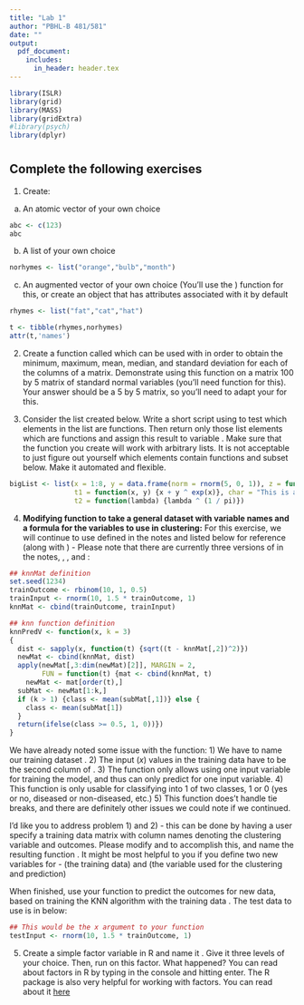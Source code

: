 ```yaml
---
title: "Lab 1"
author: "PBHL-B 481/581"
date: ""
output: 
  pdf_document:
    includes:
      in_header: header.tex
---
```


```r
library(ISLR)
library(grid)
library(MASS)
library(gridExtra)
#library(psych)
library(dplyr)
```

# 

## Complete the following exercises

1) Create:

a) An atomic vector of your own choice
```r
abc <- c(123)
abc
```

\vspace{50pt}

b) A list of your own choice

```r
norhymes <- list("orange","bulb","month")
```

\vspace{50pt}

c) An augmented vector of your own choice (You'll use the \func{attr()}) function for this, or create an object that has attributes associated with it by default
```r

rhymes <- list("fat","cat","hat")

t <- tibble(rhymes,norhymes)
attr(t,'names')
```
\vspace{50pt}

2) Create a function called \func{summ2()} which can be used with \func{apply()} in order to obtain the minimum, maximum, mean, median, and standard deviation for each of the columns of a matrix. Demonstrate using this function on a matrix 100 by 5 matrix of standard normal variables (you'll need function \func{rnorm()} for this). Your answer should be a 5 by 5 matrix, so you'll need to adapt your \func{summ2()} for this.

\vspace{50pt}

3) Consider the list created below. Write a short script using \func{lapply()} to test which elements in the list are functions. Then return only those list elements which are functions and assign this result to variable \var{listSub}. Make sure that the function you create will work with arbitrary lists. It is not acceptable to just figure out yourself which elements contain functions and subset \var{bigList} below. Make it automated and flexible.

```r
bigList <- list(x = 1:8, y = data.frame(norm = rnorm(5, 0, 1)), z = function(x) {x},
                t1 = function(x, y) {x + y ^ exp(x)}, char = "This is a character",
                t2 = function(lambda) {lambda ^ (1 / pi)})
```

\vspace{50pt}

4) **Modifying function \func{knnPredV()} to take a general dataset with variable names and a formula for the variables to use in clustering:** For this exercise, we will continue to use \func{knnPredV()} defined in the notes and listed below for reference (along with \var{knnMat}) - Please note that there are currently three versions of \func{knnPred()} in the notes, \func{knnPred()}, \func{knnPred2()}, and \func{knnPredV()}:

```r
## knnMat definition
set.seed(1234)
trainOutcome <- rbinom(10, 1, 0.5)
trainInput <- rnorm(10, 1.5 * trainOutcome, 1)
knnMat <- cbind(trainOutcome, trainInput)

## knn function definition
knnPredV <- function(x, k = 3)
{
  dist <- sapply(x, function(t) {sqrt((t - knnMat[,2])^2)})
  newMat <- cbind(knnMat, dist)
  apply(newMat[,3:dim(newMat)[2]], MARGIN = 2, 
        FUN = function(t) {mat <- cbind(knnMat, t)
    newMat <- mat[order(t),]
  subMat <- newMat[1:k,]
  if (k > 1) {class <- mean(subMat[,1])} else {
    class <- mean(subMat[1])
  }
  return(ifelse(class >= 0.5, 1, 0))})
}
```

We have already noted some issue with the \func{knnPredV()} function: 1) We have to name our training dataset \var{knnMat}. 2) The input ($x$) values in the training data have to be the second column of \var{knnMat}. 3) The function \func{knnPredV()} only allows using one input variable for training the model, and thus can only predict for one input variable. 4) This function is only usable for classifying into 1 of two classes, 1 or 0 (yes or no, diseased or non-diseased, etc.) 5) This function does't handle tie breaks, and there are definitely other issues we could note if we continued.

I'd like you to address problem 1) and 2) - this can be done by having a user specify a training data matrix with column names denoting the clustering variable and outcomes. Please modify \func{knnPredV()} and to accomplish this, and name the resulting function \func{knnPredV2()}. It might be most helpful to you if you define two new variables for \func{knnPredV2()} - \var{trainData} (the training data) and \var{clVar} (the variable used for the clustering and prediction)

When finished, use your function to predict the outcomes for new data, based on training the KNN algorithm with the training data \var{knnMat}. The test data to use is in \var{testInput} below:

```r
## This would be the x argument to your function
testInput <- rnorm(10, 1.5 * trainOutcome, 1)
```

\vspace{50pt}

5) Create a simple factor variable in R and name it \var{factor1}. Give it three levels of your choice. Then, run \func{typeof()} on this factor. What happened? You can read about factors in R by typing \code{?factor} in the console and hitting enter. The R package \var{forcats} is also very helpful for working with factors. You can read about it [here](http://r4ds.had.co.nz/factors.html)

